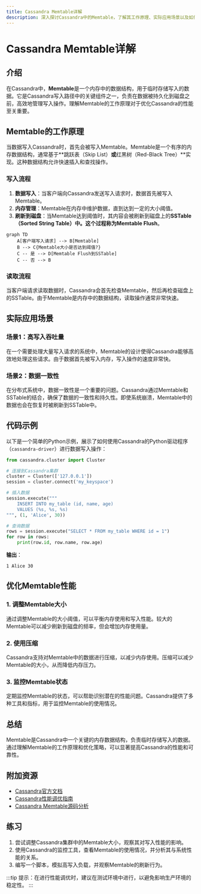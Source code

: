```yaml
---
title: Cassandra Memtable详解
description: 深入探讨Cassandra中的Memtable，了解其工作原理、实际应用场景以及如何优化其性能。
---
```


# Cassandra Memtable详解

## 介绍

在Cassandra中，**Memtable**是一个内存中的数据结构，用于临时存储写入的数据。它是Cassandra写入路径中的关键组件之一，负责在数据被持久化到磁盘之前，高效地管理写入操作。理解Memtable的工作原理对于优化Cassandra的性能至关重要。

## Memtable的工作原理

当数据写入Cassandra时，首先会被写入Memtable。Memtable是一个有序的内存数据结构，通常基于**跳跃表（Skip List）**或**红黑树（Red-Black Tree）**实现。这种数据结构允许快速插入和查找操作。

### 写入流程

1. **数据写入**：当客户端向Cassandra发送写入请求时，数据首先被写入Memtable。
2. **内存管理**：Memtable在内存中维护数据，直到达到一定的大小阈值。
3. **刷新到磁盘**：当Memtable达到阈值时，其内容会被刷新到磁盘上的**SSTable（Sorted String Table）**中。这个过程称为**Memtable Flush**。

```mermaid
graph TD
    A[客户端写入请求] --> B[Memtable]
    B --> C{Memtable大小是否达到阈值?}
    C -- 是 --> D[Memtable Flush到SSTable]
    C -- 否 --> B
```

### 读取流程

当客户端请求读取数据时，Cassandra会首先检查Memtable，然后再检查磁盘上的SSTable。由于Memtable是内存中的数据结构，读取操作通常非常快速。

## 实际应用场景

### 场景1：高写入吞吐量

在一个需要处理大量写入请求的系统中，Memtable的设计使得Cassandra能够高效地处理这些请求。由于数据首先被写入内存，写入操作的速度非常快。

### 场景2：数据一致性

在分布式系统中，数据一致性是一个重要的问题。Cassandra通过Memtable和SSTable的结合，确保了数据的一致性和持久性。即使系统崩溃，Memtable中的数据也会在恢复时被刷新到SSTable中。

## 代码示例

以下是一个简单的Python示例，展示了如何使用Cassandra的Python驱动程序（`cassandra-driver`）进行数据写入操作：

```python
from cassandra.cluster import Cluster

# 连接到Cassandra集群
cluster = Cluster(['127.0.0.1'])
session = cluster.connect('my_keyspace')

# 插入数据
session.execute("""
    INSERT INTO my_table (id, name, age)
    VALUES (%s, %s, %s)
""", (1, 'Alice', 30))

# 查询数据
rows = session.execute("SELECT * FROM my_table WHERE id = 1")
for row in rows:
    print(row.id, row.name, row.age)
```

**输出**：
```
1 Alice 30
```

## 优化Memtable性能

### 1. 调整Memtable大小

通过调整Memtable的大小阈值，可以平衡内存使用和写入性能。较大的Memtable可以减少刷新到磁盘的频率，但会增加内存使用量。

### 2. 使用压缩

Cassandra支持对Memtable中的数据进行压缩，以减少内存使用。压缩可以减少Memtable的大小，从而降低内存压力。

### 3. 监控Memtable状态

定期监控Memtable的状态，可以帮助识别潜在的性能问题。Cassandra提供了多种工具和指标，用于监控Memtable的使用情况。

## 总结

Memtable是Cassandra中一个关键的内存数据结构，负责临时存储写入的数据。通过理解Memtable的工作原理和优化策略，可以显著提高Cassandra的性能和可靠性。

## 附加资源

- [Cassandra官方文档](https://cassandra.apache.org/doc/latest/)
- [Cassandra性能调优指南](https://cassandra.apache.org/doc/latest/operating/performance_tuning.html)
- [Cassandra Memtable源码分析](https://github.com/apache/cassandra)

## 练习

1. 尝试调整Cassandra集群中的Memtable大小，观察其对写入性能的影响。
2. 使用Cassandra的监控工具，查看Memtable的使用情况，并分析其与系统性能的关系。
3. 编写一个脚本，模拟高写入负载，并观察Memtable的刷新行为。

:::tip
提示：在进行性能调优时，建议在测试环境中进行，以避免影响生产环境的稳定性。
:::